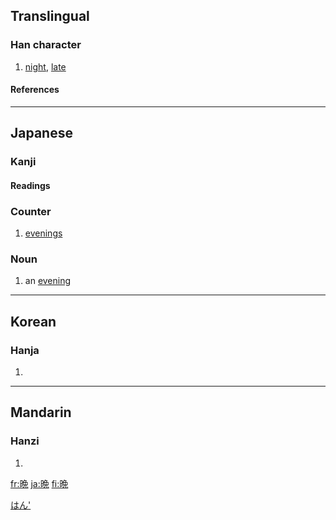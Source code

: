 {{zh-forms|{{zh-lookup|晚}}|{{zh-lookup|晩}}}}
{{see|晚}}
==Translingual==

===Han character===
{{Han char|rn=72|rad=日|as=08|sn=12|four=|canj=日弓日山 (ANAU), XX日弓日 (XXANA)}}
# [[night]], [[late]]

====References====
{{Han ref|kx=0497.311|dkj=14030|dj=0861.210|hdz=21514.040|uh=6669|ud=26217}}

----
==Japanese==

===Kanji===
{{ja-kanji|grade=6|rs=日08}}

====Readings====
{{ja-readings|on=[[ばん]] (ban)|kun=[[くれ]] (kure), [[おそい]] (osoi)}}

===Counter===
{{ja-pos|k|counter|hira=ばん|rom=ban|hidx=はん'}}  

# [[evening]]s

===Noun===
{{ja-noun|k|hira=ばん|rom=ban|hidx=はん'}}
# an [[evening]]

[[Category:1000 Japanese basic words|はん']]

----
==Korean==

===Hanja===
{{ko-hanja|hangeul=만|eumhun=|rv=man|mr=man|y=man}}
# {{defn|Korean}}

----
==Mandarin==

===Hanzi===
{{cmn-hanzi|pin=[[wǎn]] ([[wan3]])|wg=wan<sup>3</sup>}}
# {{defn|Mandarin}}

[[fr:晩]]
[[ja:晩]]
[[fi:晩]]